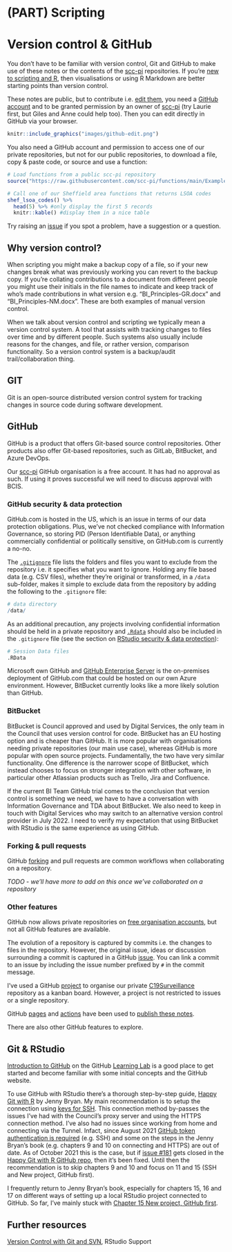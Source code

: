 # (PART) Scripting {.unnumbered}

# Version control & GitHub {#github}

You don't have to be familiar with version control, Git and GitHub to make use of these notes or the contents of the [scc-pi](https://github.com/scc-pi) repositories. If you're [new to scripting and R](#getting-started-with-r), then visualisations or using R Markdown are better starting points than version control.

These notes are public, but to contribute i.e. [edit them](https://github.com/scc-pi/notes), you need a [GitHub account](https://github.com/join) and to be granted permission by an owner of [scc-pi](https://github.com/scc-pi) (try Laurie first, but Giles and Anne could help too). Then you can edit directly in GitHub via your browser.

```r
knitr::include_graphics("images/github-edit.png")
```

You also need a GitHub account and permission to access one of our private repositories, but not for our public repositories, to download a file, copy & paste code, or source and use a function:

```r
# Load functions from a public scc-pi repository 
source("https://raw.githubusercontent.com/scc-pi/functions/main/Examples.R")

# Call one of our Sheffield area functions that returns LSOA codes 
shef_lsoa_codes() %>% 
  head(5) %>% #only display the first 5 records
  knitr::kable() #display them in a nice table 
```

Try raising an [issue](https://guides.github.com/features/issues/) if you spot a problem, have a suggestion or a question.

## Why version control?

When scripting you might make a backup copy of a file, so if your new changes break what was previously working you can revert to the backup copy. If you're collating contributions to a document from different people you might use their initials in the file names to indicate and keep track of who's made contributions in what version e.g. "BI_Principles-GR.docx" and "BI_Principles-NM.docx". These are both examples of manual version control.

When we talk about version control and scripting we typically mean a version control system. A tool that assists with tracking changes to files over time and by different people. Such systems also usually include reasons for the changes, and file, or rather version, comparison functionality. So a version control system is a backup/audit trail/collaboration thing.

## GIT

Git is an open-source distributed version control system for tracking changes in source code during software development.

## GitHub

GitHub is a product that offers Git-based source control repositories. Other products also offer Git-based repositories, such as GitLab, BitBucket, and Azure DevOps.

Our [scc-pi](https://github.com/scc-pi) GitHub organisation is a free account. It has had no approval as such. If using it proves successful we will need to discuss approval with BCIS.

### GitHub security & data protection {#github-security}

GitHub.com is hosted in the US, which is an issue in terms of our data protection obligations. Plus, we've not checked compliance with Information Governance, so storing PID (Person Identifiable Data), or anything commercially confidential or politically sensitive, on GitHub.com is currently a no-no.

The [`.gitignore`](https://git-scm.com/docs/gitignore) file lists the folders and files you want to exclude from the repository i.e. it specifies what you want to ignore. Holding any file based data (e.g. CSV files), whether they're original or transformed, in a `/data` sub-folder, makes it simple to exclude data from the repository by adding the following to the `.gitignore` file:

```r
# data directory
/data/
```

As an additional precaution, any projects involving confidential information should be held in a private repository and [`.Rdata`](https://bookdown.org/ndphillips/YaRrr/rdata-files.html) should also be included in the `.gitignore` file (see the section on [RStudio security & data protection](#pid)):

```r
# Session Data files
.RData
```

Microsoft own GitHub and [GitHub Enterprise Server](https://azuremarketplace.microsoft.com/en-us/marketplace/apps/github.githubenterprise?tab=overview) is the on-premises deployment of GitHub.com that could be hosted on our own Azure environment. However, BitBucket currently looks like a more likely solution than GitHub.  

### BitBucket  

BitBucket is Council approved and used by Digital Services, the only team in the Council that uses version control for code. BitBucket has an EU hosting option and is cheaper than GitHub. It is more popular with organisations needing private repositories (our main use case), whereas GitHub is more popular with open source projects. Fundamentally, the two have very similar functionality. One difference is the narrower scope of BitBucket, which instead chooses to focus on stronger integration with other software, in particular other Atlassian products such as Trello, Jira and Confluence.

If the current BI Team GitHub trial comes to the conclusion that version control is something we need, we have to have a conversation with Information Governance and TDA about BitBucket. We also need to keep in touch with Digital Services who may switch to an alternative version control provider in July 2022. I need to verify my expectation that using BitBucket with RStudio is the same experience as using GitHub. 

### Forking & pull requests

GitHub [forking](https://guides.github.com/activities/forking/) and pull requests are common workflows when collaborating on a repository.

*TODO - we'll have more to add on this once we've collaborated on a repository*

### Other features

GitHub now allows private repositories on [free organisation accounts](https://docs.github.com/en/github/getting-started-with-github/types-of-github-accounts#organization-accounts), but not all GitHub features are available.

The evolution of a repository is captured by commits i.e. the changes to files in the repository. However, the original issue, ideas or discussion surrounding a commit is captured in a GitHub [issue](https://guides.github.com/features/issues/). You can link a commit to an issue by including the issue number prefixed by `#` in the commit message.

I've used a GitHub [project](https://docs.github.com/en/github/managing-your-work-on-github/about-project-boards) to organise our private [C19Surveillance](https://github.com/scc-pi/C19Surveillance) repository as a kanban board. However, a project is not restricted to issues or a single repository.

GitHub [pages](https://pages.github.com/) and [actions](https://github.com/features/actions) have been used to [publish these notes](#publishing).

There are also other GitHub features to explore.

## Git & RStudio

[Introduction to GitHub](https://lab.github.com/githubtraining/introduction-to-github) on the GitHub [Learning Lab](https://lab.github.com/) is a good place to get started and become familiar with some initial concepts and the GitHub website.

To use GitHub with RStudio there's a thorough step-by-step guide, [Happy Git with R](https://happygitwithr.com/) by Jenny Bryan. My main recommendation is to setup the connection using [keys for SSH](https://happygitwithr.com/ssh-keys.html). This connection method by-passes the issues I've had with the Council's proxy server and using the HTTPS connection method. I've also had no issues since working from home and connecting via the Tunnel. Infact, since August 2021 [GitHub token authentication is required](https://github.blog/2020-12-15-token-authentication-requirements-for-git-operations/) (e.g. SSH) and some on the steps in the Jenny Bryan's book (e.g. chapters 9 and 10 on connecting and HTTPS) are out of date. As of October 2021 this is the case, but if [issue \#181](https://github.com/jennybc/happy-git-with-r/issues/181) gets closed in the [Happy Git with R GitHub repo](https://github.com/jennybc/happy-git-with-r), then it's been fixed. Until then the recommendation is to skip chapters 9 and 10 and focus on 11 and 15 (SSH and New project, GitHub first).

I frequently return to Jenny Bryan's book, especially for chapters 15, 16 and 17 on different ways of setting up a local RStudio project connected to GitHub. So far, I've mainly stuck with [Chapter 15 New project, GitHub first](https://happygitwithr.com/new-github-first.html).

## Further resources

[Version Control with Git and SVN](https://support.rstudio.com/hc/en-us/articles/200532077?version=1.4.1103&mode=desktop), RStudio Support
